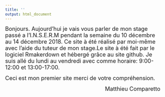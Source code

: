 ```yaml
---
title: ''
output: html_document
---
```


<p><font size="4"> 
Bonjours. Aujourd'hui je vais vous parler de mon stage passé a l'I.N.S.E.R.M pendant la semaine du 10 décembre au 14 décembre 2018. Ce site à été réalisé par moi-même avec l'aide du tuteur de mon stage.Le site à été fait par le logiciel Rmakerdown et hébergé grâce au site github. Je suis allé du lundi au vendredi avec comme horaire: 9:00-12:00 et 13:00-17:00.
</font></p>



<p><font size="4">
Ceci est mon premier site merci de votre compréhension.
</font></p>





<div align="right">
<p><font size="4">
Matthieu Comparetto 
</font></p>

